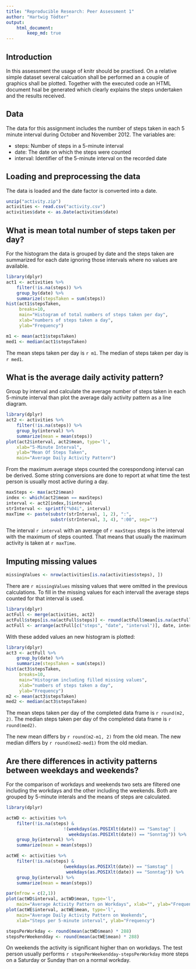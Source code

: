 ```yaml
---
title: "Reproducible Research: Peer Assessment 1"
author: "Hartwig Tödter"
output: 
    html_document:
        keep_md: true
---
```


## Introduction

In this assessment the usage of knitr should be practised. On a relative simple
dataset several calcuation shall be performed an a couple of graphics shall be
plotted. Together with the executed code an HTML document hsal be generated 
which clearly explains the steps undertaken and the results received.

## Data

The data for this assignment includes the number of steps taken in each 5 minute
interval during October and November 2012. The variables are:

- steps: Number of steps in a 5-minute interval
- date: The date on which the steps were counted
- interval: Identifier of the 5-minute interval on the recorded date

## Loading and preprocessing the data

The data is loaded and the date factor is converted into a date.

```r
unzip("activity.zip")
activities <- read.csv("activity.csv")
activities$date <- as.Date(activities$date)
```

## What is mean total number of steps taken per day?

For the histogram the data is grouped by date and the steps taken are 
summarized for each date ignoring those intervals where no values are available.

```r
library(dplyr)
act1 <- activities %>% 
    filter(!is.na(steps)) %>%
    group_by(date) %>% 
    summarize(stepsTaken = sum(steps))
hist(act1$stepsTaken, 
     breaks=10,
     main="Histogram of total numbers of steps taken per day", 
     xlab="numbers of steps taken a day", 
     ylab="Frequency") 
```

```r
m1 <- mean(act1$stepsTaken)
med1 <- median(act1$stepsTaken)
```

The mean steps taken per day is `r m1`. 
The median of steps taken per day is `r med1`.

## What is the average daily activity pattern?
Group by interval and calculate the average number of steps taken in each 
5-minute interval than plot the average daily activity pattern as a line 
diagram.
```r
library(dplyr)
act2 <- activities %>%
    filter(!is.na(steps)) %>%
    group_by(interval) %>%
    summarize(mean = mean(steps))
plot(act2$interval, act2$mean, type='l', 
    xlab="5-Minute Interval",
    ylab="Mean Of Steps Taken",
    main="Average Daily Activity Pattern")
```

From the maximum average steps counted the corespondong interval can be derived.
Some string conversions are done to report at what time the test person is usually most active during a day.

```r
maxSteps <- max(act2$mean)
index <- which(act2$mean == maxSteps)
interval <- act2[index,]$interval
strInterval <- sprintf("%04i", interval)
maxTime <- paste(substr(strInterval, 1, 2), ":", 
                 substr(strInterval, 3, 4), ":00", sep="")
```

The interval `r interval` with an average of `r maxSteps` steps is the interval
with the maximum of steps counted. That means that usually the maximum activity 
is taken at `r maxTime`.

## Imputing missing values

```r
missingValues <- nrow(activities[is.na(activities$steps), ])
```

There are `r missingValues` missing values that were omitted in the previous
calculations. To fill in the missing values for each intervall the average steps
counted for that interval is used.

```r
library(dplyr)
actFull <- merge(activities, act2)
actFull$steps[is.na(actFull$steps)] <- round(actFull$mean[is.na(actFull$steps)])
actFull <- arrange(actFull[c("steps", "date", "interval")], date, interval)
```

With these added values an new histogram is plotted:

```r
library(dplyr)
act3 <- actFull %>% 
    group_by(date) %>% 
    summarize(stepsTaken = sum(steps))
hist(act3$stepsTaken, 
     breaks=10,
     main="Histogram including filled missing values", 
     xlab="numbers of steps taken a day", 
     ylab="Frequency") 
m2 <- mean(act3$stepsTaken)
med2 <- median(act3$stepsTaken)

```

The mean steps taken per day of the completed data frame is `r round(m2, 2)`. 
The median steps taken per day of the completed data frame is `r round(med2)`.

The new mean differs by `r round(m2-m1, 2)` from the old mean. The new median differs by
`r round(med2-med1)` from the old median.

## Are there differences in activity patterns between weekdays and weekends?

For the comparison of workdays and weekends two sets are filtered one including
the workdays and the other including the weekends. Both are grouped by 5-minute
interals and the means of steps are calculated.

```r
library(dplyr)

actWD <- activities %>%
    filter(!is.na(steps) & 
                      !(weekdays(as.POSIXlt(date)) == "Samstag" | 
                        weekdays(as.POSIXlt(date)) == "Sonntag")) %>%
    group_by(interval) %>%
    summarize(mean = mean(steps))

actWE <- activities %>%
    filter(!is.na(steps) & 
                      (weekdays(as.POSIXlt(date)) == "Samstag" | 
                       weekdays(as.POSIXlt(date)) == "Sonntag")) %>%
    group_by(interval) %>%
    summarize(mean = mean(steps))

par(mfrow = c(2,1))
plot(actWD$interval, actWD$mean, type='l', 
    main="Average Activity Pattern on Workdays", xlab="", ylab="Frequency")
plot(actWE$interval, actWE$mean, type='l', 
    main="Average Daily Activity Pattern on Weekends", 
    xlab="Steps per 5-minute interval", ylab="Frequency")

stepsPerWorkday <- round(mean(actWD$mean) * 288)
stepsPerWeekendday <- round(mean(actWE$mean) * 288)
```
On weekends the activity is significant higher than on workdays. The test person
usually performs `r stepsPerWeekendday-stepsPerWorkday` more steps on a Saturday
or Sunday than on a normal workday.

